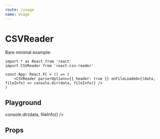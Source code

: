 ```yaml
---
route: /usage
name: Usage
---
```



# CSVReader

Bare minimal example:

```tsx
import * as React from 'react'
import CSVReader from 'react-csv-reader'

const App: React.FC = () => (
    <CSVReader parserOptions={{ header: true }} onFileLoaded={(data, fileInfo) => console.dir(data, fileInfo)} />
)
```

## Playground

<Playground>
<CSVReader
    parserOptions={{ header: true }}
    onFileLoaded={(data, fileInfo) => console.dir(data, fileInfo)}
    />
</Playground>


## Props

<Props of={CSVReader} />
